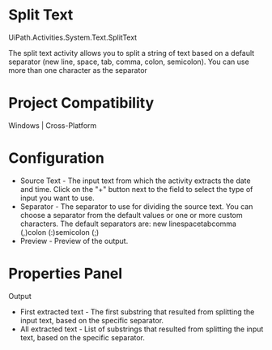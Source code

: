 ﻿#  Split Text 

UiPath.Activities.System.Text.SplitText

The split text activity allows you to split a string of text based on a default separator (new line, space, tab, comma, colon, semicolon). You can use more than one character as the separator

# Project Compatibility

Windows | Cross-Platform

# Configuration

* Source Text - The input text from which the activity extracts the date and time. Click on the "+" button next to the field to select the type of input you want to use.
* Separator - The separator to use for dividing the source text. You can choose a separator from the default values or one or more custom characters. The default separators are: new linespacetabcomma (,)colon (:)semicolon (;)
* Preview - Preview of the output.

# Properties Panel

Output

* First extracted text - The first substring that resulted from splitting the input text, based on the specific separator.
* All extracted text - List of substrings that resulted from splitting the input text, based on the specific separator.
